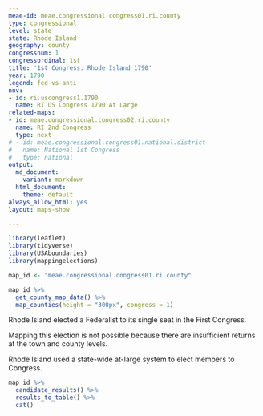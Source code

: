```yaml
---
meae-id: meae.congressional.congress01.ri.county
type: congressional
level: state
state: Rhode Island
geography: county
congressnum: 1
congressordinal: 1st
title: '1st Congress: Rhode Island 1790'
year: 1790
legend: fed-vs-anti
nnv:
- id: ri.uscongress1.1790
  name: RI US Congress 1790 At Large
related-maps:
- id: meae.congressional.congress02.ri.county
  name: RI 2nd Congress
  type: next
# - id: meae.congressional.congress01.national.district
#   name: National 1st Congress
#   type: national
output:
  md_document:
    variant: markdown
  html_document:
    theme: default
always_allow_html: yes
layout: maps-show

---
```


```r
library(leaflet)
library(tidyverse)
library(USAboundaries)
library(mappingelections)

map_id <- "meae.congressional.congress01.ri.county"
```

<div class="map">

```r
map_id %>%
  get_county_map_data() %>% 
  map_counties(height = "300px", congress = 1)
```

</div>

Rhode Island elected a Federalist to its single seat in the First Congress.

Mapping this election is not possible because there are insufficient returns at the town and county levels.

Rhode Island used a state-wide at-large system to elect members to Congress.

<div class="results-table">

```r
map_id %>%
  candidate_results() %>%
  results_to_table() %>%
  cat()
```

</div>
